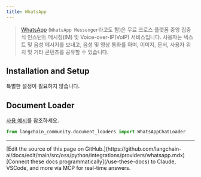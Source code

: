 ```yaml
---
title: WhatsApp
---
```


>[WhatsApp](https://www.whatsapp.com/) (`WhatsApp Messenger`라고도 함)은 무료 크로스 플랫폼 중앙 집중식 인스턴트 메시징(IM) 및 Voice-over-IP(VoIP) 서비스입니다. 사용자는 텍스트 및 음성 메시지를 보내고, 음성 및 영상 통화를 하며, 이미지, 문서, 사용자 위치 및 기타 콘텐츠를 공유할 수 있습니다.


## Installation and Setup

특별한 설정이 필요하지 않습니다.



## Document Loader

[사용 예시](/oss/python/integrations/document_loaders/whatsapp_chat)를 참조하세요.

```python
from langchain_community.document_loaders import WhatsAppChatLoader
```

---

<Callout icon="pen-to-square" iconType="regular">
    [Edit the source of this page on GitHub.](https://github.com/langchain-ai/docs/edit/main/src/oss/python/integrations/providers/whatsapp.mdx)
</Callout>
<Tip icon="terminal" iconType="regular">
    [Connect these docs programmatically](/use-these-docs) to Claude, VSCode, and more via MCP for    real-time answers.
</Tip>

